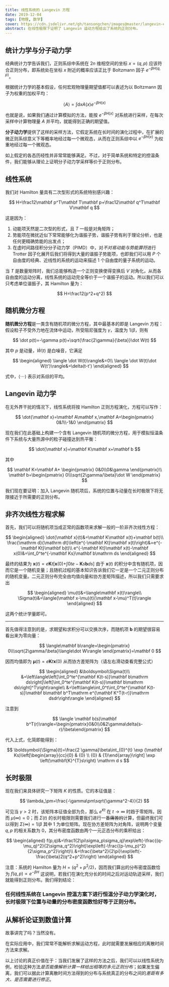 ```yaml
---
title: 线性系统的 Langevin 方程
date: 2019-12-04
tags: [物理, 数学]
cover: https://cdn.jsdelivr.net/gh/tansongchen/images@master/langevin-equations.webp
abstract: 在线性极限下证明了 Langevin 运动方程给出了系统的正则分布。
---
```


## 统计力学与分子动力学

经典统计力学告诉我们，正则系综中系统在 $2n$ 维相空间的坐标 $x=(q,p)$ 应该符合正则分布，即系统处在坐标 $x$ 附近的概率应该正比于 Boltzmann 因子 $e^{-\beta H(q,p)}$。

根据统计力学的基本假设，任何宏观物理量期望值都可以表述为以 Boltzmann 因子为权重的加权平均：

$$
\langle A\rangle=\int\mathrm dxA(x)e^{-\beta H(x)}
$$

也就是说，如果我们通过计算模拟的方法，能按 $e^{-\beta H(x)}$ 对系统进行采样，在每次采样中计算物理量 $A$ 并平均，就能得到正确的期望值。

**分子动力学**提供了这样的采样方法，它假定系统在长时间的演化过程中，在扩展的微正则系综意义下等概率地经过每一个微观态，从而在正则系综中以 $e^{-\beta H(x)}$ 为权重地经过每一个微观态。

如上假定的各态历经性并非常常能够满足。不过，对于简单系统和特定的控温条件，我们能够从理论上证明分子动力学采样等价于正则分布。

## 线性系统

我们对 Hamilton 量具有二次型形式的系统特别感兴趣：

$$
H=\frac12\mathbf p^T\mathbf T\mathbf p+\frac12\mathbf q^T\mathbf V\mathbf q
$$

这是因为：

1. 动能项天然是二次型的形式，且 $T$ 一般是对角矩阵；
2. 势能项在微扰近似下常常能够化为谐振子势，谐振子势有利于理论分析，也是任何更精确势能的出发点；
3. 在虚时间路径积分分子动力学（PIMD）中，对*不对易动能与势能算符*进行 Trotter 因子化展开后我们将得到大量的谐振子势能项，也即我们可以用 *P* 个自由度的经典、近线性的系统的运动来描述 1 个自由度的量子系统的运动。

当 $T$ 是数量矩阵时，我们总能够构造一个正则变换使得变换后 $V$ 对角化，从而各自由度的运动分离，线性系统的运动完全等价于一个谐振子的运动。所以我们可以只考虑单位谐振子，其 Hamilton 量为：

$$
H=\frac12(p^2+q^2)
$$

## 随机微分方程

**随机微分方程**是一类含有随机项的微分方程，其中最基本的即是 Langevin 方程：假设粒子不受外力地在流体中运动，所受阻尼强度为 *γ*，温度为 1/*β*，则有

$$
\dot p(t)=-\gamma p(t)+\sqrt{\frac{2\gamma}{\beta}}\dot W(t)
$$

其中 *p* 是动量，*Ẇ*(*t*) 是白噪音，它满足

$$
\begin{aligned}
\langle \dot W(t)\rangle&=0\\
\langle \dot W(t)\dot W(t')\rangle&=\delta(t-t')
\end{aligned}
$$

式中，$\langle\cdots\rangle$ 表示对系综的平均。

## Langevin 动力学

在无外界干扰的情况下，线性系统将按 Hamilton 正则方程演化，方程可以写作：

$$
\dot{\mathbf x}=\mathbf A\mathbf x,\mathbf A=\begin{pmatrix}
0&1\\-1&0
\end{pmatrix}
$$

现在我们在此基础上构建一个含有 Langevin 随机项的微分方程，用于模拟恒温条件下系统与大量热源中的粒子碰撞达到热平衡：

$$
\dot{\mathbf x}=\mathbf K\mathbf x+\mathbf b
$$

其中

$$
\mathbf K=\mathbf A+
\begin{pmatrix}
0&0\\0&\gamma
\end{pmatrix}\\
\mathbf b=\begin{pmatrix}
0\\\sqrt{2\gamma/\beta}\dot W
\end{pmatrix}
$$

我们现在要证明：加入 Langevin 随机项后，系统的位置与动量在长时极限下将无限接近于所需要的正则分布。

## 非齐次线性方程求解

首先，我们可以将随机项当成正常的函数项来求解一般的一阶非齐次线性方程：

$$
\begin{aligned}
\dot{\mathbf x}(t)&=\mathbf K\mathbf x(t)+\mathbf b(t)\\
\frac{\mathrm d}{\mathrm dt}\left(e^{-\mathbf Kt}\mathbf x(t)\right)&=e^{-\mathbf Kt}\mathbf b(t)\\
e^{-\mathbf Kt}\mathbf x(t)-\mathbf x(0)&=\int_0^te^{-\mathbf Ks}\mathbf b\mathrm ds
\end{aligned}
$$

最终的结果为 **x**(*t*) = *e***K***t*[**x**(0)+∫0*te* − **K***s***b***ds*] 由于 **x**(*t*) 的积分中含有随机项，因而它是一个随机变量；且随机过程的基本知识告诉我们它一定是一个二元正则分布的随机变量。二元正则分布完全由均值向量和协方差矩阵描述，所以我们只需要求出

$$
\begin{aligned}
\mu(t)&=\langle\mathbf x(t)\rangle\\
\Sigma(t)&=\langle(\mathbf x-\mu)(t)(\mathbf x-\mu)^T(t)\rangle
\end{aligned}
$$

这两个统计学量即可。

---

首先值得注意到的是，求期望和求积分可以交换次序，而随机项 **b** 的期望很容易看出来为零向量：

$$
\langle\mathbf b\rangle=\begin{pmatrix}
0\\\sqrt{2\gamma/\beta}\langle\dot W\rangle
\end{pmatrix}=\mathbf 0
$$

因而均值即为 **μ**(*t*) = *e***K***t***x**(0) 从而协方差矩阵为（请左右滑动查看完整公式）

$$
\begin{aligned}
&\boldsymbol\Sigma(t)\\
&=\left\langle\left[\int_0^te^{\mathbf K(t-s)}\mathbf b\mathrm ds\right]\left[\int_0^te^{\mathbf K(t-s)}\mathbf b\mathrm ds\right]^T\right\rangle\\
&=\left\langle\int_0^t\int_0^te^{\mathbf K(t-s)}\mathbf b\mathbf b^T\mathrm e^{\mathbf K^T(t-r)}\mathrm dsdr\right\rangle
\end{aligned}
$$

注意到

$$
\langle \mathbf b(s)\mathbf b^T(r)\rangle=\begin{pmatrix}0&0\\0&2\gamma\delta(s-r)/\beta\end{pmatrix}
$$

代入上式，化简即能得到：

$$
\boldsymbol{\Sigma}(t)=\frac{2 \gamma}\beta\int_{0}^{t} \exp (\mathbf Ks)\left[\begin{array}{cc}{0} & {0} \\ {0} & {1}\end{array}\right] \exp \left(\mathbf{K}^{T}s\right) \mathrm d s
$$

## 长时极限

现在我们来具体研究一下矩阵 $K$ 的性质。它的本征值是：

$$
\lambda_\pm=\frac{-\gamma\pm\sqrt{\gamma^2-4}}{2}
$$

可见当 $\gamma>2$ 时，该矩阵本征值全部为负，那么 $e^{Kt}$ 在 $t\to\infty$ 时趋于零矩阵。因而 $\mu(\infty)=0$；而 $\Sigma(t)$ 的长时极限则需要我们进行一番~~痛苦的~~计算，但最终我们可以得到 $\Sigma(\infty)=1/\beta$ 其中 $1$ 为单位矩阵。现在协方差矩阵为对角阵，说明两个变量 $q,p$ 的相关系数为 0，其分布密度函数由两个一元正态分布的乘积给出：

$$
\begin{aligned}
f(p,q)&=\frac1{2\pi\sigma_p\sigma_q}\exp\left(-\frac{(q-\mu_q)^2}{2\sigma_q^2}\right)\exp\left(-\frac{(p-\mu_p)^2}{2\sigma_p^2}\right)\\
&=\frac{\beta^2}{2\pi}\exp\left(-\frac{\beta}2(q^2+p^2)\right)
\end{aligned}
$$

注意：系统的 Hamilton 量为 $H=(q^2+p^2/2)$，因而我们算出的分布密度函数恰为 $f(q,p)\propto e^{-\beta H}$ 这说明，若我们在演化充分长的时间之后对运动轨迹采样，我们就能得到正则分布。我们得到结论：

### 任何线性系统在 Langevin 控温方案下进行恒温分子动力学演化时，长时极限下位置与动量的分布密度函数恰好等于正则分布。

## 从解析论证到数值计算

故事讲完了吗？当然没有。

在实际应用中，我们常常不能解析求解运动方程，此时就需要发展相应的离散时间方法来求解。

以上讨论的真正价值在于：当我们发展了这样的方法之后，我们可以以线性系统为例，检验这种方法*是否能像解析计算一样给出相等的多元正则分布*；如果发生偏离，我们可以据此计算离散时间方法得到的分布与系统真正的分布之间的*差距有多大、是否需要进行修正*。
